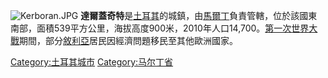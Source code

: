 [[File:Kerboran.JPG|thumb]]
'''達爾蓋奇特'''是[[土耳其|土耳其]]的城鎮，由[[馬爾丁|馬爾丁]]負責管轄，位於該國東南部，面積539平方公里，海拔高度900米，2010年人口14,700。[[第一次世界大戰|第一次世界大戰]]期間，部分[[敘利亞|敘利亞]]居民因經濟問題移民至其他歐洲國家。

{{Turkey-geo-stub}}
[[Category:土耳其城市|Category:土耳其城市]]
[[Category:马尔丁省|Category:马尔丁省]]